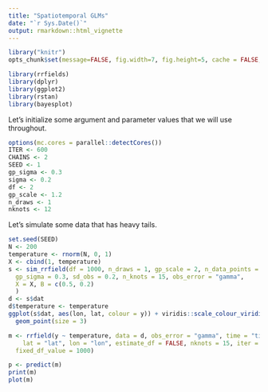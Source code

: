 ```yaml
---
title: "Spatiotemporal GLMs"
date: "`r Sys.Date()`"
output: rmarkdown::html_vignette
---
```



```r
library("knitr")
opts_chunk$set(message=FALSE, fig.width=7, fig.height=5, cache = FALSE, autodep = TRUE)
```

```r
library(rrfields)
library(dplyr)
library(ggplot2)
library(rstan)
library(bayesplot)
```

Let's initialize some argument and parameter values that we will use throughout.

```r
options(mc.cores = parallel::detectCores())
ITER <- 600
CHAINS <- 2
SEED <- 1
gp_sigma <- 0.3
sigma <- 0.2
df <- 2
gp_scale <- 1.2
n_draws <- 1
nknots <- 12
```

Let's simulate some data that has heavy tails. 

```r
set.seed(SEED)
N <- 200
temperature <- rnorm(N, 0, 1)
X <- cbind(1, temperature)
s <- sim_rrfield(df = 1000, n_draws = 1, gp_scale = 2, n_data_points = 200,
  gp_sigma = 0.3, sd_obs = 0.2, n_knots = 15, obs_error = "gamma",
  X = X, B = c(0.5, 0.2)
  )
d <- s$dat
d$temperature <- temperature
ggplot(s$dat, aes(lon, lat, colour = y)) + viridis::scale_colour_viridis() +
  geom_point(size = 3)
```


```r
m <- rrfield(y ~ temperature, data = d, obs_error = "gamma", time = "time", station = "station_id",
    lat = "lat", lon = "lon", estimate_df = FALSE, nknots = 15, iter = 600, 
  fixed_df_value = 1000)
```

```r
p <- predict(m)
print(m)
plot(m)
```


